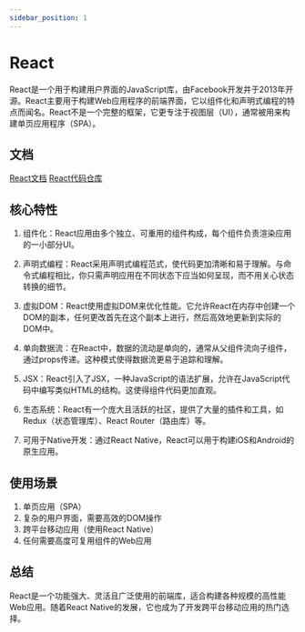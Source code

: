 ```yaml
---
sidebar_position: 1
---
```


# React

React是一个用于构建用户界面的JavaScript库，由Facebook开发并于2013年开源。React主要用于构建Web应用程序的前端界面，它以组件化和声明式编程的特点而闻名。React不是一个完整的框架，它更专注于视图层（UI），通常被用来构建单页应用程序（SPA）。

## 文档
[React文档](https://react.dev/)
[React代码仓库](https://github.com/facebook/react)

## 核心特性
1. 组件化：React应用由多个独立、可重用的组件构成，每个组件负责渲染应用的一小部分UI。

2. 声明式编程：React采用声明式编程范式，使代码更加清晰和易于理解。与命令式编程相比，你只需声明应用在不同状态下应当如何呈现，而不用关心状态转换的细节。

3. 虚拟DOM：React使用虚拟DOM来优化性能。它允许React在内存中创建一个DOM的副本，任何更改首先在这个副本上进行，然后高效地更新到实际的DOM中。

4. 单向数据流：在React中，数据的流动是单向的，通常从父组件流向子组件，通过props传递。这种模式使得数据流更易于追踪和理解。

5. JSX：React引入了JSX，一种JavaScript的语法扩展，允许在JavaScript代码中编写类似HTML的结构。这使得组件代码更加直观。

6. 生态系统：React有一个庞大且活跃的社区，提供了大量的插件和工具，如Redux（状态管理库）、React Router（路由库）等。

7. 可用于Native开发：通过React Native，React可以用于构建iOS和Android的原生应用。

## 使用场景
1. 单页应用（SPA）
2. 复杂的用户界面，需要高效的DOM操作
3. 跨平台移动应用（使用React Native）
4. 任何需要高度可复用组件的Web应用

## 总结
React是一个功能强大、灵活且广泛使用的前端库，适合构建各种规模的高性能Web应用。随着React Native的发展，它也成为了开发跨平台移动应用的热门选择。
